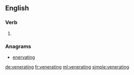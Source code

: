 ==English==

===Verb===
{{head|en}}

# {{present participle of|venerate}}

===Anagrams===
* [[enervating#English|enervating]]

[[de:venerating]]
[[fr:venerating]]
[[ml:venerating]]
[[simple:venerating]]